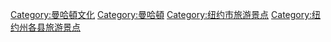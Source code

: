 [[Category:曼哈頓文化|Category:曼哈頓文化]]
[[Category:曼哈頓|Category:曼哈頓]]
[[Category:纽约市旅游景点|Category:纽约市旅游景点]]
[[Category:纽约州各县旅游景点|Category:纽约州各县旅游景点]]